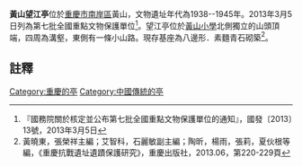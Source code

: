 {{msg:重慶市文物保護單位
|名稱 = [[重慶黃山抗戰舊址群|重慶黃山抗戰舊址群]]--望江亭
|編號 = 1876
|圖片 = 
|級別 = 107
|分類 = 
|時代 = 1938～1946年
|地点 = [[重慶市|重慶市]][[南岸區|南岸區]]
|坐標 =
|登錄 = 2013年3月5日
}}
'''黃山望江亭'''位於[[重慶市|重慶市]][[南岸區|南岸區]]黃山，文物遺址年代為1938--1945年。2013年3月5日列為第七批全國重點文物保護單位<ref>『國務院關於核定並公布第七批全國重點文物保護單位的通知』，國發〔2013〕13號，2013年3月5日</ref>。望江亭位於[[黃山小學|黃山小學]]北側獨立的山頭頂端，四周為溝壑，東側有一條小山路。現存基座為八邊形．素麵青石砌築<ref>黃曉東，張榮祥主編；艾智科，石麗敏副主編；陶昕，楊雨，張莉，夏伙根等編，《重慶抗戰遺址遺蹟保護研究》，重慶出版社，2013.06，第220-229頁</ref>。

== 註釋 ==
{{reflist}}
{{文物保護單位小作品}}
{{重慶全國重點文物保護單位}}

[[Category:重慶的亭|Category:重慶的亭]]
[[Category:中國傳統的亭|Category:中國傳統的亭]]